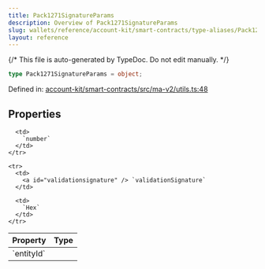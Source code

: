 ```yaml
---
title: Pack1271SignatureParams
description: Overview of Pack1271SignatureParams
slug: wallets/reference/account-kit/smart-contracts/type-aliases/Pack1271SignatureParams
layout: reference
---
```


{/* This file is auto-generated by TypeDoc. Do not edit manually. */}

```ts
type Pack1271SignatureParams = object;
```

Defined in: [account-kit/smart-contracts/src/ma-v2/utils.ts:48](https://github.com/alchemyplatform/aa-sdk/blob/153785ddc87beb160382c2bae7dbafa4a66ade9a/account-kit/smart-contracts/src/ma-v2/utils.ts#L48)

## Properties

<table>
  <thead>
    <tr>
      <th align="left">Property</th>
      <th align="left">Type</th>
    </tr>
  </thead>

  <tbody>
    <tr>
      <td>
        <a id="entityid" /> `entityId`
      </td>

      <td>
        `number`
      </td>
    </tr>

    <tr>
      <td>
        <a id="validationsignature" /> `validationSignature`
      </td>

      <td>
        `Hex`
      </td>
    </tr>

  </tbody>
</table>
